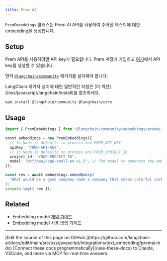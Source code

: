```yaml
---
title: Prem AI
---
```


`PremEmbeddings` 클래스는 Prem AI API를 사용하여 주어진 텍스트에 대한 embedding을 생성합니다.

## Setup

Prem API를 사용하려면 API key가 필요합니다. Prem 계정에 가입하고 [여기](https://studio.premai.io/sign-up)에서 API key를 생성할 수 있습니다.

먼저 [`@langchain/community`](https://www.npmjs.com/package/@langchain/community) 패키지를 설치해야 합니다:

<Tip>
LangChain 패키지 설치에 대한 일반적인 지침은 [이 섹션](/oss/javascript/langchain/install)을 참조하세요.
</Tip>

```bash npm
npm install @langchain/community @langchain/core
```

## Usage

```typescript
import { PremEmbeddings } from "@langchain/community/embeddings/premai";

const embeddings = new PremEmbeddings({
  // In Node.js defaults to process.env.PREM_API_KEY
  apiKey: "YOUR-API-KEY",
  // In Node.js defaults to process.env.PREM_PROJECT_ID
  project_id: "YOUR-PROJECT_ID",
  model: "@cf/baai/bge-small-en-v1.5", // The model to generate the embeddings
});

const res = await embeddings.embedQuery(
  "What would be a good company name a company that makes colorful socks?"
);
console.log({ res });
```

## Related

- Embedding model [개념 가이드](/oss/javascript/integrations/text_embedding)
- Embedding model [사용 방법 가이드](/oss/javascript/integrations/text_embedding)

---

<Callout icon="pen-to-square" iconType="regular">
    [Edit the source of this page on GitHub.](https://github.com/langchain-ai/docs/edit/main/src/oss/javascript/integrations/text_embedding/premai.mdx)
</Callout>
<Tip icon="terminal" iconType="regular">
    [Connect these docs programmatically](/use-these-docs) to Claude, VSCode, and more via MCP for    real-time answers.
</Tip>
